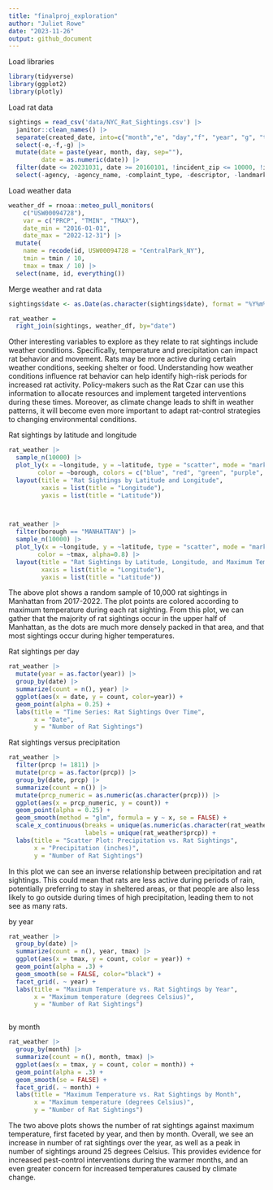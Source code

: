 ```yaml
---
title: "finalproj_exploration"
author: "Juliet Rowe"
date: "2023-11-26"
output: github_document
---
```


Load libraries
```r
library(tidyverse)
library(ggplot2)
library(plotly)

```

Load rat data
```r
sightings = read_csv('data/NYC_Rat_Sightings.csv') |> 
  janitor::clean_names() |> 
  separate(created_date, into=c("month","e", "day","f", "year", "g", "time"), sep=c(2,3,5,6,10,11)) |> 
  select(-e,-f,-g) |> 
  mutate(date = paste(year, month, day, sep=""), 
         date = as.numeric(date)) |>  
  filter(date <= 20231031, date >= 20160101, !incident_zip <= 10000, !incident_zip >11697, !borough %in% c("Unspecified", NA)) |> 
  select(-agency, -agency_name, -complaint_type, -descriptor, -landmark, -facility_type, -park_facility_name, -vehicle_type, -taxi_company_borough, -taxi_pick_up_location, -bridge_highway_name, -road_ramp, -bridge_highway_segment, -bridge_highway_direction) |> select(unique_key, date, year, month, day, everything())
```


Load weather data
```r
weather_df = rnoaa::meteo_pull_monitors(
    c("USW00094728"),
    var = c("PRCP", "TMIN", "TMAX"), 
    date_min = "2016-01-01",
    date_max = "2022-12-31") |>
  mutate(
    name = recode(id, USW00094728 = "CentralPark_NY"),
    tmin = tmin / 10,
    tmax = tmax / 10) |>
  select(name, id, everything())
```


Merge weather and rat data
```r
sightings$date <- as.Date(as.character(sightings$date), format = "%Y%m%d")

rat_weather =
  right_join(sightings, weather_df, by="date")
```

Other interesting variables to explore as they relate to rat sightings include weather conditions. Specifically, temperature and precipitation can impact rat behavior and movement. Rats may be more active during certain weather conditions, seeking shelter or food. Understanding how weather conditions influence rat behavior can help identify high-risk periods for increased rat activity. Policy-makers such as the Rat Czar can use this information to allocate resources and implement targeted interventions during these times. Moreover, as climate change leads to shift in weather patterns, it will become even more important to adapt rat-control strategies to changing environmental conditions. 

Rat sightings by latitude and longitude
```r
rat_weather |>
  sample_n(10000) |>
  plot_ly(x = ~longitude, y = ~latitude, type = "scatter", mode = "markers",
        color = ~borough, colors = c("blue", "red", "green", "purple", "orange")) |> 
  layout(title = "Rat Sightings by Latitude and Longitude",
         xaxis = list(title = "Longitude"),
         yaxis = list(title = "Latitude"))



rat_weather |>
  filter(borough == "MANHATTAN") |>
  sample_n(10000) |> 
  plot_ly(x = ~longitude, y = ~latitude, type = "scatter", mode = "markers",
        color = ~tmax, alpha=0.8) |>
  layout(title = "Rat Sightings by Latitude, Longitude, and Maximum Temperature",
         xaxis = list(title = "Longitude"),
         yaxis = list(title = "Latitude"))
```
The above plot shows a random sample of 10,000 rat sightings in Manhattan from 2017-2022. The plot points are colored according to maximum temperature during each rat sighting. From this plot, we can gather that the majority of rat sightings occur in the upper half of Manhattan, as the dots are much more densely packed in that area, and that most sightings occur during higher temperatures. 


Rat sightings per day
```r
rat_weather |>
  mutate(year = as.factor(year)) |>
  group_by(date) |>
  summarize(count = n(), year) |>  
  ggplot(aes(x = date, y = count, color=year)) +
  geom_point(alpha = 0.25) + 
  labs(title = "Time Series: Rat Sightings Over Time",
       x = "Date",
       y = "Number of Rat Sightings")
```


Rat sightings versus precipitation
```r

rat_weather |>
  filter(prcp != 1811) |>
  mutate(prcp = as.factor(prcp)) |>
  group_by(date, prcp) |>
  summarize(count = n()) |>
  mutate(prcp_numeric = as.numeric(as.character(prcp))) |>
  ggplot(aes(x = prcp_numeric, y = count)) +
  geom_point(alpha = 0.25) +
  geom_smooth(method = "glm", formula = y ~ x, se = FALSE) +
  scale_x_continuous(breaks = unique(as.numeric(as.character(rat_weather$prcp))),
                     labels = unique(rat_weather$prcp)) +
  labs(title = "Scatter Plot: Precipitation vs. Rat Sightings",
       x = "Precipitation (inches)",
       y = "Number of Rat Sightings")

```
In this plot we can see an inverse relationship between precipitation and rat sightings. This could mean that rats are less active during periods of rain, potentially preferring to stay in sheltered areas, or that people are also less likely to go outside during times of high precipitation, leading them to not see as many rats. 

by year
```r
rat_weather |>
  group_by(date) |>
  summarize(count = n(), year, tmax) |>
  ggplot(aes(x = tmax, y = count, color = year)) + 
  geom_point(alpha = .3) +
  geom_smooth(se = FALSE, color="black") + 
  facet_grid(. ~ year) +
  labs(title = "Maximum Temperature vs. Rat Sightings by Year",
       x = "Maximum temperature (degrees Celsius)",
       y = "Number of Rat Sightings")



```


 by month
```r
rat_weather |>
  group_by(month) |>
  summarize(count = n(), month, tmax) |>
  ggplot(aes(x = tmax, y = count, color = month)) + 
  geom_point(alpha = .3) +
  geom_smooth(se = FALSE) + 
  facet_grid(. ~ month) +
  labs(title = "Maximum Temperature vs. Rat Sightings by Month",
       x = "Maximum temperature (degrees Celsius)",
       y = "Number of Rat Sightings")

```
The two above plots shows the number of rat sightings against maximum temperature, first faceted by year, and then by month. Overall, we see an increase in number of rat sightings over the year, as well as a peak in number of sightings around 25 degrees Celsius. This provides evidence for increased pest-control interventions during the warmer months, and an even greater concern for increased temperatures caused by climate change.

 